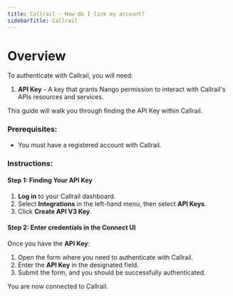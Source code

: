 ```yaml
---
title: Callrail - How do I link my account?
sidebarTitle: Callrail
---
```



# Overview

To authenticate with Callrail, you will need:
1. **API Key** - A key that grants Nango permission to interact with Callrail's APIs resources and services.

This guide will walk you through finding the API Key within Callrail.

### Prerequisites:

- You must have a registered account with Callrail.

### Instructions:

#### Step 1: Finding Your API Key
1. **Log in** to your Callrail dashboard.
2. Select **Integrations** in the left-hand menu, then select **API Keys**.
3. Click **Create API V3 Key**.

#### Step 2: Enter credentials in the Connect UI

Once you have the **API Key**:
1. Open the form where you need to authenticate with Callrail.
2. Enter the **API Key** in the designated field.
3. Submit the form, and you should be successfully authenticated.

You are now connected to Callrail.
